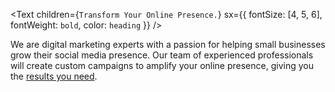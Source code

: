 <Text
  children={`Transform Your Online Presence.`}
  sx={{ fontSize: [4, 5, 6], fontWeight: `bold`, color: `heading` }}
/>

We are digital marketing experts with a passion for helping small businesses grow their social media presence. Our team of experienced professionals will create custom campaigns to amplify your online presence, giving you the [results you need](https://www.youtube.com/channel/UCqMc5snIPBK534XmYlLXo5A).